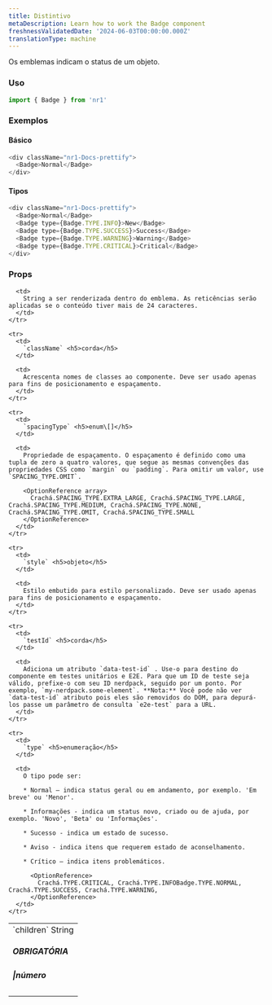```yaml
---
title: Distintivo
metaDescription: Learn how to work the Badge component
freshnessValidatedDate: '2024-06-03T00:00:00.000Z'
translationType: machine
---
```


Os emblemas indicam o status de um objeto.

### Uso

```js
import { Badge } from 'nr1'
```

### Exemplos

#### Básico

```js
<div className="nr1-Docs-prettify">
  <Badge>Normal</Badge>
</div>
```

#### Tipos

```js
<div className="nr1-Docs-prettify">
  <Badge>Normal</Badge>
  <Badge type={Badge.TYPE.INFO}>New</Badge>
  <Badge type={Badge.TYPE.SUCCESS}>Success</Badge>
  <Badge type={Badge.TYPE.WARNING}>Warning</Badge>
  <Badge type={Badge.TYPE.CRITICAL}>Critical</Badge>
</div>
```

### Props

<table>
  <tbody>
    <tr>
      <td>
        `children` String <h5>OBRIGATÓRIA</h5><h5>|número</h5>
      </td>

      <td>
        String a ser renderizada dentro do emblema. As reticências serão aplicadas se o conteúdo tiver mais de 24 caracteres.
      </td>
    </tr>

    <tr>
      <td>
        `className` <h5>corda</h5>
      </td>

      <td>
        Acrescenta nomes de classes ao componente. Deve ser usado apenas para fins de posicionamento e espaçamento.
      </td>
    </tr>

    <tr>
      <td>
        `spacingType` <h5>enum\[]</h5>
      </td>

      <td>
        Propriedade de espaçamento. O espaçamento é definido como uma tupla de zero a quatro valores, que segue as mesmas convenções das propriedades CSS como `margin` ou `padding`. Para omitir um valor, use `SPACING_TYPE.OMIT`.

        <OptionReference array>
          Crachá.SPACING_TYPE.EXTRA_LARGE, Crachá.SPACING_TYPE.LARGE, Crachá.SPACING_TYPE.MEDIUM, Crachá.SPACING_TYPE.NONE, Crachá.SPACING_TYPE.OMIT, Crachá.SPACING_TYPE.SMALL
        </OptionReference>
      </td>
    </tr>

    <tr>
      <td>
        `style` <h5>objeto</h5>
      </td>

      <td>
        Estilo embutido para estilo personalizado. Deve ser usado apenas para fins de posicionamento e espaçamento.
      </td>
    </tr>

    <tr>
      <td>
        `testId` <h5>corda</h5>
      </td>

      <td>
        Adiciona um atributo `data-test-id` . Use-o para destino do componente em testes unitários e E2E. Para que um ID de teste seja válido, prefixe-o com seu ID nerdpack, seguido por um ponto. Por exemplo, `my-nerdpack.some-element`. **Nota:** Você pode não ver `data-test-id` atributo pois eles são removidos do DOM, para depurá-los passe um parâmetro de consulta `e2e-test` para a URL.
      </td>
    </tr>

    <tr>
      <td>
        `type` <h5>enumeração</h5>
      </td>

      <td>
        O tipo pode ser:

        * Normal — indica status geral ou em andamento, por exemplo. 'Em breve' ou 'Menor'.

        * Informações - indica um status novo, criado ou de ajuda, por exemplo. 'Novo', 'Beta' ou 'Informações'.

        * Sucesso - indica um estado de sucesso.

        * Aviso - indica itens que requerem estado de aconselhamento.

        * Crítico – indica itens problemáticos.

          <OptionReference>
            Crachá.TYPE.CRITICAL, Crachá.TYPE.INFOBadge.TYPE.NORMAL, Crachá.TYPE.SUCCESS, Crachá.TYPE.WARNING,
          </OptionReference>
      </td>
    </tr>
  </tbody>
</table>